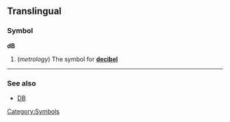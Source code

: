 ==Translingual==
===Symbol===
'''dB'''
#(''metrology'') The symbol for '''[[decibel]]'''

----
===See also===
*[[DB]]
[[Category:Symbols]]
